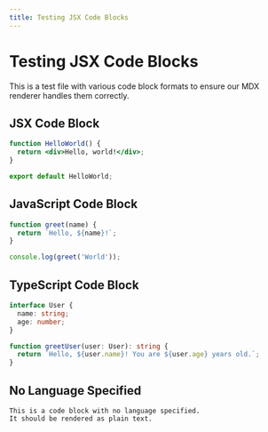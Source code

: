 ```yaml
---
title: Testing JSX Code Blocks
---
```


# Testing JSX Code Blocks

This is a test file with various code block formats to ensure our MDX renderer handles them correctly.

## JSX Code Block

```jsx
function HelloWorld() {
  return <div>Hello, world!</div>;
}

export default HelloWorld;
```

## JavaScript Code Block

```js
function greet(name) {
  return `Hello, ${name}!`;
}

console.log(greet('World'));
```

## TypeScript Code Block

```typescript
interface User {
  name: string;
  age: number;
}

function greetUser(user: User): string {
  return `Hello, ${user.name}! You are ${user.age} years old.`;
}
```

## No Language Specified

```
This is a code block with no language specified.
It should be rendered as plain text.
``` 